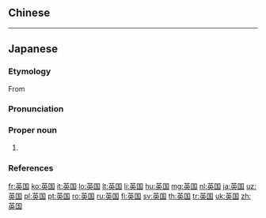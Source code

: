==Chinese==
{{zh-see|英國}}

----

==Japanese==
{{DEFAULTSORT:えいこく}}
{{ja-kanjitab|えい|こく|yomi=o}}

===Etymology===
From {{der|ja|zh|英國}}

===Pronunciation===
{{ja-pron|えいこく|acc=h|acc_ref=NHK,DJR,SMK5|y=ko}}

===Proper noun===
{{ja-pos|えいこく|proper|kyu=英國}}

# {{synonym of|lang=ja|イギリス||[[United Kingdom]]}}

===References===
<references/>

{{topics|ja|United Kingdom|Countries of Europe|sort=えいこく}}

[[fr:英国]]
[[ko:英国]]
[[it:英国]]
[[lo:英国]]
[[lt:英国]]
[[li:英国]]
[[hu:英国]]
[[mg:英国]]
[[nl:英国]]
[[ja:英国]]
[[uz:英国]]
[[pl:英国]]
[[pt:英国]]
[[ro:英国]]
[[ru:英国]]
[[fi:英国]]
[[sv:英国]]
[[th:英国]]
[[tr:英国]]
[[uk:英国]]
[[zh:英国]]